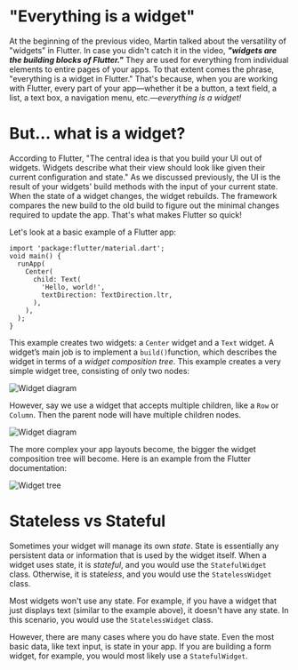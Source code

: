 # "Everything is a widget"

At the beginning of the previous video, Martin talked about the versatility of "widgets" in Flutter.  In case you didn't catch it in the video, ***"widgets are the building blocks of Flutter."***  They are used for everything from individual elements to entire pages of your apps. To that extent comes the phrase, "everything is a widget in Flutter." That's because, when you are working with Flutter, every part of your app—whether it be a button, a text field, a list, a text box, a navigation menu, etc.—*everything is a widget!*

# But... what is a widget?

According to Flutter, "The central idea is that you build your UI out of widgets. Widgets describe what their view should look like given their current configuration and state." As we discussed previously, the UI is the result of your widgets' build methods with the input of your current state. When the state of a widget changes, the widget rebuilds. The framework compares the new build to the old build to figure out the minimal changes required to update the app. That's what makes Flutter so quick!

Let's look at a basic example of a Flutter app:

```
import 'package:flutter/material.dart';
void main() {
  runApp(
    Center(
      child: Text(
        'Hello, world!',
        textDirection: TextDirection.ltr,
      ),
    ),
  );
}

```

This example creates two widgets: a `Center` widget and a `Text` widget. A widget’s main job is to implement a `build()`function, which describes the widget in terms of a *widget composition tree*. This example creates a very simple widget tree, consisting of only two nodes:

![Widget diagram](widget.png)

However, say we use a widget that accepts multiple children, like a `Row` or `Column`. Then the parent node will have multiple children nodes.

![Widget diagram](widget2.png)

The more complex your app layouts become, the bigger the widget composition tree will become. Here is an example from the Flutter documentation:

![Widget tree](tree.png)

# Stateless vs Stateful

Sometimes your widget will manage its own *state*. State is essentially any persistent data or information that is used by the widget itself. When a widget uses state, it is *stateful*, and you would use the `StatefulWidget` class. Otherwise, it is state*less*, and you would use the `StatelessWidget` class.

Most widgets won't use any state. For example, if you have a widget that just displays text (similar to the example above), it doesn't have any state. In this scenario, you would use the `StatelessWidget` class.

However, there are many cases where you do have state. Even the most basic data, like text input, is state in your app. If you are building a form widget, for example, you would most likely use a `StatefulWidget`.